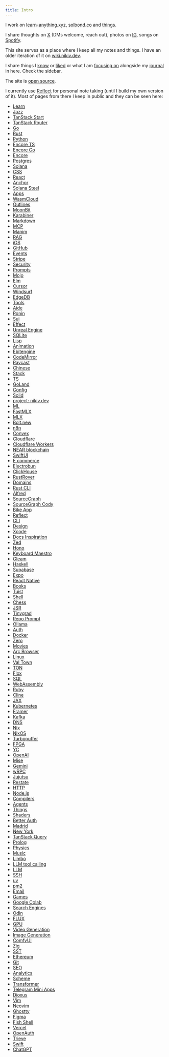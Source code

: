 ```yaml
---
title: Intro
---
```


I work on [learn-anything.xyz](https://learn-anything.xyz), [solbond.co](https://github.com/solbond/solbond) and [things](https://github.com/nikitavoloboev).

I share thoughts on [X](https://x.com/nikitavoloboev) (DMs welcome, reach out), photos on [IG](https://instagram.com/nikitavoloboev), songs on [Spotify](https://open.spotify.com/user/nikitavoloboev).

This site serves as a place where I keep all my notes and things. I have an older iteration of it on [wiki.nikiv.dev](https://wiki.nikiv.dev).

I share things I [know](/learn) or [liked](/likes) or what I am [focusing on](/focus) alongside my [journal](/looking-back) in here. Check the sidebar.

The site is [open source](https://github.com/nikitavoloboev/nikiv.dev).

I currently use [Reflect](https://reflect.app/) for personal note taking (until I build my own version of it). Most of pages from there I keep in public and they can be seen here:

- [Learn](https://reflect.site/g/nikiv-personal/learn/c92772cd2427487f82591a5af4d605a4)
- [Jazz](https://reflect.site/g/nikiv-personal/jazz/096db1cd4d724053a0211e85edfa4bb9)
- [TanStack Start](https://reflect.site/g/nikiv-personal/tanstack-start/5e081f4b397a44d484ea04609d943dab)
- [TanStack Router](https://reflect.site/g/nikiv-personal/tanstack-router/ebd88f33465c4ddb8d7df2e5447ca285)
- [Go](https://reflect.site/g/nikiv-personal/go/476e167d487d42c4af39e9968e99c9ff)
- [Rust](https://reflect.site/g/nikiv-personal/rust/3eaae9e2d3d14fa582032c5e103d08cf)
- [Python](https://reflect.site/g/nikiv-personal/python/18dce63ccaa0450782607de083baacc3)
- [Encore TS](https://reflect.site/g/nikiv-personal/encore-ts/f4b4decc30ff41d08aa7dfce573c21ea)
- [Encore Go](https://reflect.site/g/nikiv-personal/encore-go/314e03c36df84fd0b3cca68f213c1cfa)
- [Encore](https://reflect.site/g/nikiv-personal/encore/5e4d6af4751d40c3ac237fabc8a16d94)
- [Postgres](https://reflect.site/g/nikiv-personal/postgres/d592397f2ee74f4ea7587e2259c93efe)
- [Solana](https://reflect.site/g/nikiv-personal/solana/fc8f2e5fce674a11bd7daeacfe66b537)
- [CSS](https://reflect.site/g/nikiv-personal/css/bfe59a74b43e4377b9f2e0637bb99fdd)
- [React](https://reflect.site/g/nikiv-personal/react/0f502fbe35bc4d51bfdb91ae53c756e3)
- [Anchor](https://reflect.site/g/nikiv-personal/anchor/611cff4b3ee84347bb5aa266316e5967)
- [Solana Steel](https://reflect.site/g/nikiv-personal/solana-steel/39b35549563648de8236b1927aab0e60)
- [Apps](https://reflect.site/g/nikiv-personal/apps/0e3630e193a44dceafa0cf188d6ac4e7)
- [WasmCloud](https://reflect.site/g/nikiv-personal/wasmcloud/a7548a92fd674605ad62a24909a7f3cb)
- [Outlines](https://reflect.site/g/nikiv-personal/outlines/34dde6b0c18f4f4dbd36bb560e918a85)
- [MoonBit](https://reflect.site/g/nikiv-personal/moonbit/9838f23a99794dd6b6598219e962b92a)
- [Karabiner](https://reflect.site/g/nikiv-personal/null/493004da2fe840c288acca3fe9b29852)
- [Markdown](https://reflect.site/g/nikiv-personal/markdown/b3847daace8c4a9592fb61648fe42f61)
- [MCP](https://reflect.site/g/nikiv-personal/mcp/e7fd558ca8d74f01b5b6b8782de0f2e4)
- [Manim](https://reflect.site/g/nikiv-personal/manim/b1cccf58ad3f43deba02970dea477a2f)
- [RAG](https://reflect.site/g/nikiv-personal/rag/0488aa00aec3499a809a7e08c56d2a0f)
- [iOS](https://reflect.site/g/nikiv-personal/ios/79330d5c3c8c4ca98ee25dd11535fbe1)
- [GitHub](https://reflect.site/g/nikiv-personal/github/3078aff094594231903d587b4839fd03)
- [Events](https://reflect.site/g/nikiv-personal/events/bdc32a7cc1cf4c97a5a310c158824624)
- [Stripe](https://reflect.site/g/nikiv-personal/stripe/212056fa0a2e4696b9f46c7074b43a65)
- [Security](https://reflect.site/g/nikiv-personal/security/dc23d47f2f77436fa69b6f3a398b3d66)
- [Prompts](https://reflect.site/g/nikiv-personal/prompts/0deb02569b5542088d53dbc49c1bc144)
- [Mojo](https://reflect.site/g/nikiv-personal/mojo/91f5d13081bf4be09e811b712dd68842)
- [Elm](https://reflect.site/g/nikiv-personal/elm/d2eac31f274a4b1f9794686e893ec8ca)
- [Cursor](https://reflect.site/g/nikiv-personal/cursor/a675292841a94fbb960fb10fdd7eefa5)
- [Windsurf](https://reflect.site/g/nikiv-personal/windsurf/6a57303e383242a3a8ed6b786a690492)
- [EdgeDB](https://reflect.site/g/nikiv-personal/edgedb/3c1aba9431fe4fb3999357dbee7850fe)
- [Tools](https://reflect.site/g/nikiv-personal/tools/1bdca2d8c35b4ce9b383282cbfe7a452)
- [Aide](https://reflect.site/g/nikiv-personal/aide/e3dc7808ecd9460eb0d7702ce44cbf07)
- [Ronin](https://reflect.site/g/nikiv-personal/ronin/bc20293377b143df8bf3f90a9b51e684)
- [Sui](https://reflect.site/g/nikiv-personal/sui/4bf65405cccb417084afac49421c27ab)
- [Effect](https://reflect.site/g/nikiv-personal/effect/d56248397ce642999d7d875f1e784c21)
- [Unreal Engine](https://reflect.site/g/nikiv-personal/unreal-engine/2ce1506a7bef4928b9fcfac7d9bcf28a)
- [SQLite](https://reflect.site/g/nikiv-personal/sqlite/b99c084bdb274a7293f7e9956e862e6c)
- [Lisp](https://reflect.site/g/nikiv-personal/lisp/f454a6a72b5048eca880bb1a9bb391ce)
- [Animation](https://reflect.site/g/nikiv-personal/animation/559e432898914d42aef399e39d22dc52)
- [Ebitengine](https://reflect.site/g/nikiv-personal/null/aa7714374420412381a273d975486096)
- [CodeMirror](https://reflect.site/g/nikiv-personal/codemirror/2023948ada3e47ec931d05061102983d)
- [Raycast](https://reflect.site/g/nikiv-personal/raycast/aa0c34cab42d42999a96cdd87c20f7d6)
- [Chinese](https://reflect.site/g/nikiv-personal/chinese/25a0e8ad115f4fa69d57d42d0e852246)
- [Stack](https://reflect.site/g/nikiv-personal/stack/4f5ce0bc3e444588b89e0b5f417b0bea)
- [TS](https://reflect.site/g/nikiv-personal/ts/80573fa7f5cd4ac4935f581175887e35)
- [GoLand](https://reflect.site/g/nikiv-personal/goland/0394de44cdab49d9882c35c8f73210bb)
- [Config](https://reflect.site/g/nikiv-personal/config/da096bd23f6b4bb99ca3aff26c6aa495)
- [Solid](https://reflect.site/g/nikiv-personal/solid/926bb2157c4a4188838000f39eb57973)
- [project: nikiv.dev](https://reflect.site/g/nikiv-personal/project-nikivdev/1b21dd9bcf6943fc9badaf85bcf0ea13)
- [ML](https://reflect.site/g/nikiv-personal/ml/7f234147be6449b48609d9433e1897a1)
- [FastMLX](https://reflect.site/g/nikiv-personal/fastmlx/406068a4c4294142bda2cc6e69f71bbb)
- [MLX](https://reflect.site/g/nikiv-personal/mlx/f92be03725674a2b8e0ed8e0cb0a0e2f)
- [Bolt.new](https://reflect.site/g/nikiv-personal/boltnew/ea66995471f44a12a9961ce7ff8db8c1)
- [n8n](https://reflect.site/g/nikiv-personal/n8n/a71a218df4ca4bc580c22880f3214e7d)
- [Convex](https://reflect.site/g/nikiv-personal/convex/766028e947a24f9a9cd5f6cf408b4122)
- [Cloudflare](https://reflect.site/g/nikiv-personal/cloudflare/093a14670f86421a88b3bace6602c227)
- [Cloudflare Workers](https://reflect.site/g/nikiv-personal/cloudflare-workers/6b7a9ea530474230adebde5efc8e11d7)
- [NEAR blockchain](https://reflect.site/g/nikiv-personal/near-blockchain/f9d41c449c0a4ffd83c2605afbfdad44)
- [SwiftUI](https://reflect.site/g/nikiv-personal/swiftui/a4e1c37319aa4214ae278b96c67cd305)
- [E commerce](https://reflect.site/g/nikiv-personal/e-commerce/152f80b9c8f746fdb2c7bb9c6adb48f9)
- [Electrobun](https://reflect.site/g/nikiv-personal/electrobun/9351185d8732495c902c83409c9f27f9)
- [ClickHouse](https://reflect.site/g/nikiv-personal/clickhouse/749e251b8aec4f4fb673dc1b714f315e)
- [RustRover](https://reflect.site/g/nikiv-personal/rustrover/a29b10f8873e4b67af892069cad31ac4)
- [Domains](https://reflect.site/g/nikiv-personal/domains/577ca353fc7d47639cecae33d7dc7aca)
- [Rust CLI](https://reflect.site/g/nikiv-personal/rust-cli/a6b765d51d73427882713ddf2fce65cc)
- [Alfred](https://reflect.site/g/nikiv-personal/alfred/89cb2f2f83c14ee6a5c543e01f798b19)
- [SourceGraph](https://reflect.site/g/nikiv-personal/sourcegraph/68b73ce554994a0bb013fe7e5eab3d73)
- [SourceGraph Cody](https://reflect.site/g/nikiv-personal/sourcegraph-cody/3f30c3f097b04c62b86e8366302ea8a2)
- [Bike App](https://reflect.site/g/nikiv-personal/bike-app/e5bf8aa071b9420ca5bf638946296be5)
- [Reflect](https://reflect.site/g/nikiv-personal/reflect/8a3b4a74f8b341b18ac2147a346c1acf)
- [CLI](https://reflect.site/g/nikiv-personal/cli/47ae9bc2f4fe4abda6de0539f3d48e7c)
- [Design](https://reflect.site/g/nikiv-personal/design/4d3b2e6ba5fa42819b2f85a5f5e7a6c7)
- [Xcode](https://reflect.site/g/nikiv-personal/xcode/9d7e1aba620347518f47a76e58e77b09)
- [Docs Inspiration](https://reflect.site/g/nikiv-personal/docs-inspiration/cf739852bd78446bbd96f54d984d3986)
- [Zed](https://reflect.site/g/nikiv-personal/zed/0af29947be4e4d3bbe972096c38b2536)
- [Hono](https://reflect.site/g/nikiv-personal/hono/b6103bbee7944ae2a4e3b1cf437f23a5)
- [Keyboard Maestro](https://reflect.site/g/nikiv-personal/keyboard-maestro/4117c93d733f41c7a096948342dbac0d)
- [Gleam](https://reflect.site/g/nikiv-personal/gleam/77c6c240ebb8423295b45063211db09c)
- [Haskell](https://reflect.site/g/nikiv-personal/haskell/0842a46cbd9a496199dab23216475a73)
- [Supabase](https://reflect.site/g/nikiv-personal/supabase/df7b10fb98794b168808729bf38d7afc)
- [Expo](https://reflect.site/g/nikiv-personal/expo/fe4d3b2013e24d5d9437216abf823147)
- [React Native](https://reflect.site/g/nikiv-personal/react-native/79474769e1bd4a37b8cb9569ca467a74)
- [Books](https://reflect.site/g/nikiv-personal/books/1f075fcb915248c6b6cdd697f37a5966)
- [Tuist](https://reflect.site/g/nikiv-personal/tuist/872c77f2b3c64dc49b8c231bfa8b0ccb)
- [Shell](https://reflect.site/g/nikiv-personal/shell/44c3ef3530024265b0b83cd02b40788f)
- [Chess](https://reflect.site/g/nikiv-personal/chess/84b3f46976724adea745f986aee2ed6b)
- [JSR](https://reflect.site/g/nikiv-personal/jsr/8a7b65b5398b410ca6c915a48cc66b71)
- [Tinygrad](https://reflect.site/g/nikiv-personal/null/dcde713dacd648b7939f0ee814ce5378)
- [Repo Prompt](https://reflect.site/g/nikiv-personal/repo-prompt/3d9db23f1eef443fa5ed3dbbfe2801df)
- [Ollama](https://reflect.site/g/nikiv-personal/ollama/ccae9978143d4fafb082538f07211606)
- [Auth](https://reflect.site/g/nikiv-personal/null/b5d8d045c56c4f57b70523fc48e3ac0a)
- [Docker](https://reflect.site/g/nikiv-personal/docker/d40cfea7612c4d29a10ab12eaa0a7337)
- [Zero](https://reflect.site/g/nikiv-personal/zero/be94f0ac05ca48698ec78e08936aed25)
- [Movies](https://reflect.site/g/nikiv-personal/movies/302581ef103d4df0b641544b18fc369a)
- [Arc Browser](https://reflect.site/g/nikiv-personal/arc-browser/90909049c15f4c21ad3bb2326f66dd78)
- [Linux](https://reflect.site/g/nikiv-personal/linux/55f6e63430a14b63a5bc47e6bbdd5afb)
- [Val Town](https://reflect.site/g/nikiv-personal/val-town/d5915b44abb64d8094062880975a9a6b)
- [TON](https://reflect.site/g/nikiv-personal/ton/437ecb3f8fbc4010ba05d5dc38e0fb71)
- [Flox](https://reflect.site/g/nikiv-personal/flox/960949ca71d34184843f817a8e91eb64)
- [SQL](https://reflect.site/g/nikiv-personal/sql/2e0dade19d8f4090ab5055a769f22f1f)
- [WebAssembly](https://reflect.site/g/nikiv-personal/webassembly/93c0307b56d741f49c3d5b7efde5ba08)
- [Ruby](https://reflect.site/g/nikiv-personal/ruby/acae410934af4503889cfff2b095f4c4)
- [Cline](https://reflect.site/g/nikiv-personal/cline/016a844686e24998a6cceed62018b96a)
- [JAX](https://reflect.site/g/nikiv-personal/jax/7637b225b5dd46679020e12b79d969f8)
- [Kubernetes](https://reflect.site/g/nikiv-personal/kubernetes/f36edfe46686417dae0dcc8a4f979287)
- [Framer](https://reflect.site/g/nikiv-personal/framer/6939d665f885402285deacf692f8eec5)
- [Kafka](https://reflect.site/g/nikiv-personal/kafka/626ae132e91e4eca9872af9eb82d4b57)
- [DNS](https://reflect.site/g/nikiv-personal/dns/86c874aa57dc45b7b28c6c40cd559422)
- [Nix](https://reflect.site/g/nikiv-personal/null/39bf1c370f5a470786e3270d3de715fc)
- [NixOS](https://reflect.site/g/nikiv-personal/nixos/30b61323517a4ae7bb9772ac1c8d65b3)
- [Turbopuffer](https://reflect.site/g/nikiv-personal/turbopuffer/651b0c8b25ad4302863f0687f9f853b2)
- [FPGA](https://reflect.site/g/nikiv-personal/fpga/af93f8e6ec41456fa80db56a17c99294)
- [YC](https://reflect.site/g/nikiv-personal/null/831fe8771cea498ca4651fba28997b02)
- [OpenAI](https://reflect.site/g/nikiv-personal/openai/5454dd523ff74fd7a4d87a4b67be4d9e)
- [Mise](https://reflect.site/g/nikiv-personal/null/c6614c8952b947b7b6dcbfcfb4b124df)
- [Gemini](https://reflect.site/g/nikiv-personal/gemini/c7040eefdcee4337afaf60822da6dba6)
- [wRPC](https://reflect.site/g/nikiv-personal/wrpc/df46053acff04dd18301d6502b1acef1)
- [Jujutsu](https://reflect.site/g/nikiv-personal/jujutsu/b02516ea69644c82ba037f841999a67e)
- [Restate](https://reflect.site/g/nikiv-personal/restate/94ce508de11549e5b249ddbedbe4a003)
- [HTTP](https://reflect.site/g/nikiv-personal/null/683a308482cd473db57ae61d8d477b76)
- [Node.js](https://reflect.site/g/nikiv-personal/nodejsq/976e7d5cfa514e47a2a7bb0320b8f2b5)
- [Compilers](https://reflect.site/g/nikiv-personal/compilers/da3f0ba0864d48709d53cdab31ca6653)
- [Agents](https://reflect.site/g/nikiv-personal/null/59248d5f50c341cbb2c8d695e1fcba4a)
- [Things](https://reflect.site/g/nikiv-personal/things/129a8f3fadb646bd9409a84a02bc01bb)
- [Shaders](https://reflect.site/g/nikiv-personal/shaders/afc996e3e3c34b4bac40ca3fd0d8d570)
- [Better Auth](https://reflect.site/g/nikiv-personal/better-auth/1fb51725569149148eacbd72ab570f19)
- [Madrid](https://reflect.site/g/nikiv-personal/madrid/9211171183fe4d609e3a410a52f64186)
- [New York](https://reflect.site/g/nikiv-personal/new-york/59751fa34f84400393b081aa08be3726)
- [TanStack Query](https://reflect.site/g/nikiv-personal/tanstack-query/7718a2509df14a8a9864d0544378dd7d)
- [Prolog](https://reflect.site/g/nikiv-personal/prolog/ca418164a0be4f90a2a65d1dfee21292)
- [Physics](https://reflect.site/g/nikiv-personal/physics/12179309eb8d48fabd56558db81e4778)
- [Music](https://reflect.site/g/nikiv-personal/music/0b041c6b8b2d4f5488c362edcd5a47a1)
- [Limbo](https://reflect.site/g/nikiv-personal/limbo/ac0b929f8e32458dbb84e9cfa5e6e4f7)
- [LLM tool calling](https://reflect.site/g/nikiv-personal/llm-tool-calling/e88d0c8031e5465f9a5e8d8975c95f66)
- [LLM](https://reflect.site/g/nikiv-personal/llm/ef55cc24662e417881088a5d5f198d89)
- [SSH](https://reflect.site/g/nikiv-personal/ssh/0f2b92f3e2864e4eb747b20b8321cb69)
- [uv](https://reflect.site/g/nikiv-personal/null/f12b3f3686a04e4898844b330cbdf29e)
- [pm2](https://reflect.site/g/nikiv-personal/pm2/9e5c66f60b7b4871aec787a830db04a2)
- [Email](https://reflect.site/g/nikiv-personal/email/3c2543c9074d4595bb5121503e377fdb)
- [Games](https://reflect.site/g/nikiv-personal/games/b8ab161c06dc482eb624cd22f1ddf733)
- [Google Colab](https://reflect.site/g/nikiv-personal/google-colab/d3a58270288449e6bad0420dd2af0edd)
- [Search Engines](https://reflect.site/g/nikiv-personal/null/e1afc008f88b4788a22e0cda4efd6893)
- [Odin](https://reflect.site/g/nikiv-personal/odin/bcf9998d420f4edfb826857ee16f4aa2)
- [FLUX](https://reflect.site/g/nikiv-personal/flux/b0372318a30a46dcba5f369da7486c87)
- [GPU](https://reflect.site/g/nikiv-personal/gpu/2d10222d4412458c896330e02196e120)
- [Video Generation](https://reflect.site/g/nikiv-personal/video-generation/3f2b7f18f80e4ce095b4405409332987)
- [Image Generation](https://reflect.site/g/nikiv-personal/null/811b2b3ebc1a43efb08c598b32c60f62)
- [ComfyUI](https://reflect.site/g/nikiv-personal/comfyui/4740973841064b40918b06c6db87e918)
- [Zig](https://reflect.site/g/nikiv-personal/zig/c35785272b954f74ba1390b085a8e26a)
- [SST](https://reflect.site/g/nikiv-personal/sst/244a9ac856eb406f8046ab21ca922f37)
- [Ethereum](https://reflect.site/g/nikiv-personal/ethereum/1f9f832e060641e7b96ad690ad746f0c)
- [Git](https://reflect.site/g/nikiv-personal/git/5a6ec35ea10e47628d2399bcfc1938fd)
- [SEO](https://reflect.site/g/nikiv-personal/null/1550afd2b4dd42dc9ae08a5abae48a58)
- [Analytics](https://reflect.site/g/nikiv-personal/analytics/b2d5050e86cb4e75b61ee427fa1fc476)
- [Scheme](https://reflect.site/g/nikiv-personal/scheme/2521b5f09c90435197802ad7fd3422ba)
- [Transformer](https://reflect.site/g/nikiv-personal/null/60a769c4fdc94aff8d537d606da7ecdf)
- [Telegram Mini Apps](https://reflect.site/g/nikiv-personal/telegram-mini-apps/ead86e5a46d640d7ac87a067c74951e4)
- [Dioxus](https://reflect.site/g/nikiv-personal/dioxus/66e2a26aaf424f6c896c8c5d6719b718)
- [Vim](https://reflect.site/g/nikiv-personal/vim/bab960d0a6ed485ab504b9a756ed74ea)
- [Neovim](https://reflect.site/g/nikiv-personal/neovim/394af6a6404d41099c3f0843f7ab59e4)
- [Ghostty](https://reflect.site/g/nikiv-personal/ghostty/951cc39c14b74c87a8082843da3a649d)
- [Figma](https://reflect.site/g/nikiv-personal/figma/c10a8eb9a4884bcea321c799a544a542)
- [Fish Shell](https://reflect.site/g/nikiv-personal/null/e66b7943b1764085baf6012060bf47b0)
- [Vercel](https://reflect.site/g/nikiv-personal/vercel/02a8a6dabaae4ebc97f007f9c33b63d0)
- [OpenAuth](https://reflect.site/g/nikiv-personal/openauth/29b4f2affd774f6296b4b45b73e44189)
- [Trieve](https://reflect.site/g/nikiv-personal/trieve/6b6f60f8d646444b840ee61e594234f8)
- [Swift](https://reflect.site/g/nikiv-personal/swift/1b7a792a632d46a5a2195884f05d36b1)
- [ChatGPT](https://reflect.site/g/nikiv-personal/chatgpt/9322b569f6b14b639b848acfc188e8a4)
